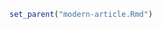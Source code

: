 ```r
set_parent("modern-article.Rmd")
```

\pdfbookmark{Abstract}{Abstract}
\section*{Abstract}

\lipsum[2]
